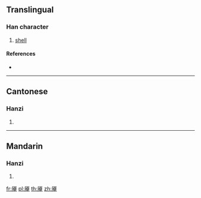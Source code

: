 {{also|厴}}
==Translingual==

===Han character===
{{Han char|rn=27|rad=厂|as=09|sn=11|four=|canj=MIKL|ids=⿸厂⿱犬甲}}

# [[shell]]

====References====
* {{Han ref|kx=0162.191|hdz=10075.100|uh=53A3|ud=21411}}

----

==Cantonese==

===Hanzi===
{{yue-hanzi|jyut=|y=yim3|tra=厴}}

# {{defn|lang=yue|sort=厂09}}

----

==Mandarin==

===Hanzi===
{{cmn-hanzi|tra=厴|pin=[[yǎn]] ([[yan3]])|wg=yen<sup>3</sup>}}

# {{defn|lang=cmn|sort=厂09}}

[[fr:厣]]
[[pl:厣]]
[[th:厣]]
[[zh:厣]]
